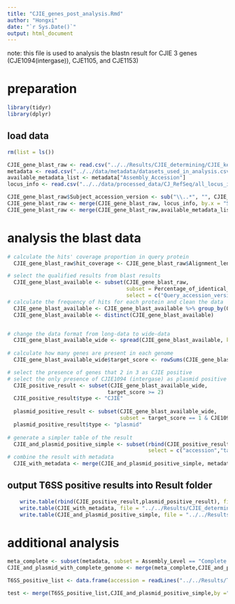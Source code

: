 ```yaml
---
title: "CJIE_genes_post_analysis.Rmd"
author: "Hongxi"
date: "`r Sys.Date()`"
output: html_document
---
```

note: this file is used to analysis the blastn result for CJIE 3 genes (CJE1094(intergase)), CJE1105, and CJE1153)

# preparation

```r
library(tidyr)
library(dplyr)
```

## load data 

```r
rm(list = ls())

CJIE_gene_blast_raw <- read.csv("../../Results/CJIE_determining/CJIE_key_genes_blast_result.csv", sep = " ")
metadata <- read.csv("../../data/metadata/datasets_used_in_analysis.csv", sep = " ")
available_metadata_list <- metadata["Assembly_Accession"]
locus_info <- read.csv("../../data/processed_data/CJ_RefSeq/all_locus_info.csv")

CJIE_gene_blast_raw$Subject_accession_version <- sub("\\..*", "", CJIE_gene_blast_raw$Subject_accession_version)
CJIE_gene_blast_raw <- merge(CJIE_gene_blast_raw, locus_info, by.x = "Subject_accession_version", by.y = "locus_accession", all.x = T)
CJIE_gene_blast_raw <- merge(CJIE_gene_blast_raw,available_metadata_list, by.x = "accession", by.y = "Assembly_Accession")

```

# analysis the blast data

```r
# calculate the hits' coverage proportion in query protein 
  CJIE_gene_blast_raw$hit_coverage <- CJIE_gene_blast_raw$Alignment_length / CJIE_gene_blast_raw$Query_sequence_length

# select the qualified results from blast results
  CJIE_gene_blast_available <- subset(CJIE_gene_blast_raw,
                                      subset = Percentage_of_identical_matches >=50 & hit_coverage >= 0.5,
                                      select = c("Query_accession_version","accession")) 
# calculate the frequency of hits for each protein and clean the data
  CJIE_gene_blast_available <- CJIE_gene_blast_available %>% group_by(Query_accession_version, accession) %>% mutate(frequency = n())
  CJIE_gene_blast_available <- distinct(CJIE_gene_blast_available)


# change the data format from long-data to wide-data
  CJIE_gene_blast_available_wide <- spread(CJIE_gene_blast_available, key = Query_accession_version, value = frequency, fill = 0)
  
# calculate how many genes are present in each genome
  CJIE_gene_blast_available_wide$target_score <- rowSums(CJIE_gene_blast_available_wide != 0) -1

# select the presence of genes that 2 in 3 as CJIE positive
# select the only presence of CJIE1094 (intergase) as plasmid positive  
  CJIE_positive_result <- subset(CJIE_gene_blast_available_wide,
                                target_score >= 2)
  CJIE_positive_result$type <- "CJIE"
  
  plasmid_positive_result <- subset(CJIE_gene_blast_available_wide,
                                    subset = target_score == 1 & CJE1094 == 1)
  plasmid_positive_result$type <- "plasmid"
  
# generate a simpler table of the result
  CJIE_and_plasmid_positive_simple <- subset(rbind(CJIE_positive_result,plasmid_positive_result),
                                             select = c("accession","target_score","type"))
# combine the result with metadata 
  CJIE_with_metadata <- merge(CJIE_and_plasmid_positive_simple, metadata, by.x = "accession", by.y = "Assembly_Accession", all.x = T)

```

## output T6SS positive results into Result folder

```r
    write.table(rbind(CJIE_positive_result,plasmid_positive_result), file = "../../Results/CJIE_determining/CJIE_and_plasmid_positive.csv" )
    write.table(CJIE_with_metadata, file = "../../Results/CJIE_determining/CJIE_and_plasmid_with_metadata.csv" )
    write.table(CJIE_and_plasmid_positive_simple, file = "../../Results/CJIE_determining/CJIE_and_plasmid_positive_simple.csv", sep = ",", row.names = F)

```


# additional analysis

```r
meta_complete <- subset(metadata, subset = Assembly_Level == "Complete Genome", select = "Assembly_Accession")
CJIE_and_plasmid_with_complete_genome <- merge(meta_complete,CJIE_and_plasmid_positive_simple, by.x = "Assembly_Accession", by.y = "accession")

T6SS_positive_list <- data.frame(accession = readLines("../../Results/T6SS_identification/T6SS_positive_list.txt"))

test <- merge(T6SS_positive_list,CJIE_and_plasmid_positive_simple,by ="accession")
```

